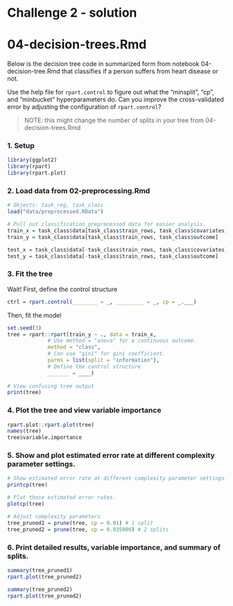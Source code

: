 # Challenge 2 - solution
# 04-decision-trees.Rmd

Below is the decision tree code in summarized form from notebook 04-decision-tree.Rmd that classifies if a person suffers from heart disease or not. 

Use the help file for `rpart.control` to figure out what the "minsplit", "cp", and "minbucket" hyperparameters do. Can you improve the cross-validated error by adjusting the configuration of `rpart.control`? 

> NOTE: this might change the number of splits in your tree from 04-decision-trees.Rmd

### 1. Setup

```r
library(ggplot2)
library(rpart)
library(rpart.plot)
```

### 2. Load data from 02-preprocessing.Rmd

```r
# Objects: task_reg, task_class
load("data/preprocessed.RData")

# Pull out classification preprocessed data for easier analysis.
train_x = task_class$data[task_class$train_rows, task_class$covariates]
train_y = task_class$data[task_class$train_rows, task_class$outcome]

test_x = task_class$data[-task_class$train_rows, task_class$covariates]
test_y = task_class$data[-task_class$train_rows, task_class$outcome]
```

### 3. Fit the tree

Wait! First, define the control structure 

```r
ctrl = rpart.control(________ = _, _________ = _, cp = _.___) 
```

Then, fit the model

```r
set.seed(3)
tree = rpart::rpart(train_y ~ ., data = train_x,
             # Use method = "anova" for a continuous outcome.
             method = "class",
             # Can use "gini" for gini coefficient.
             parms = list(split = "information"), 
             # Define the control structure
             _______ = ____)
               
# View confusing tree output
print(tree)
```

### 4. Plot the tree and view variable importance

```r
rpart.plot::rpart.plot(tree) 
names(tree)
tree$variable.importance
```

### 5. Show and plot estimated error rate at different complexity parameter settings.

```r
# Show estimated error rate at different complexity parameter settings.
printcp(tree)

# Plot those estimated error rates.
plotcp(tree)

# Adjust complexity parameters
tree_pruned1 = prune(tree, cp = 0.01) # 1 split
tree_pruned2 = prune(tree, cp = 0.035000) # 2 splits
```

### 6. Print detailed results, variable importance, and summary of splits.

```r
summary(tree_pruned1) 
rpart.plot(tree_pruned2)

summary(tree_pruned2) 
rpart.plot(tree_pruned2)
```

